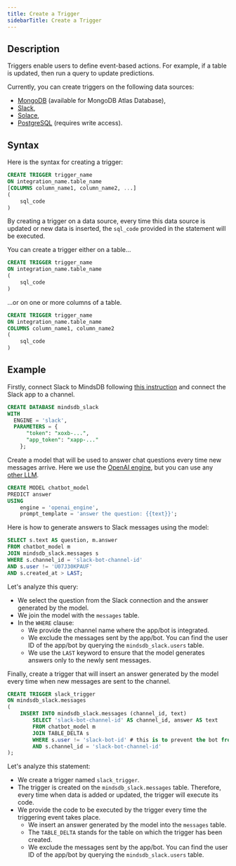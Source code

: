 ```yaml
---
title: Create a Trigger
sidebarTitle: Create a Trigger
---
```


## Description

Triggers enable users to define event-based actions. For example, if a table is updated, then run a query to update predictions.

<Info>
Currently, you can create triggers on the following data sources:

- [MongoDB](/integrations/data-integrations/mongodb) (available for MongoDB Atlas Database),
- [Slack](/integrations/app-integrations/slack),
- [Solace](https://github.com/mindsdb/mindsdb/tree/main/mindsdb/integrations/handlers/solace_handler),
- [PostgreSQL](/integrations/data-integrations/postgresql) (requires write access).
</Info>

## Syntax

Here is the syntax for creating a trigger:

```sql
CREATE TRIGGER trigger_name
ON integration_name.table_name
[COLUMNS column_name1, column_name2, ...]
(
    sql_code
) 
```

By creating a trigger on a data source, every time this data source is updated or new data is inserted, the `sql_code` provided in the statement will be executed.

You can create a trigger either on a table...

```sql
CREATE TRIGGER trigger_name
ON integration_name.table_name
(
    sql_code
) 
```

...or on one or more columns of a table.

```sql
CREATE TRIGGER trigger_name
ON integration_name.table_name
COLUMNS column_name1, column_name2
(
    sql_code
) 
```

## Example

Firstly, connect Slack to MindsDB following [this instruction](/integrations/app-integrations/slack#set-up-a-slack-app-and-generate-tokens) and connect the Slack app to a channel.

```sql
CREATE DATABASE mindsdb_slack
WITH
  ENGINE = 'slack',
  PARAMETERS = {
      "token": "xoxb-...",
      "app_token": "xapp-..."
    };
```

Create a model that will be used to answer chat questions every time new messages arrive. Here we use the [OpenAI engine](/integrations/ai-engines/openai), but you can use any [other LLM](/integrations/ai-overview#large-language-models).

```sql
CREATE MODEL chatbot_model
PREDICT answer
USING
    engine = 'openai_engine',
    prompt_template = 'answer the question: {{text}}';
```

Here is how to generate answers to Slack messages using the model:

```sql
SELECT s.text AS question, m.answer
FROM chatbot_model m
JOIN mindsdb_slack.messages s
WHERE s.channel_id = 'slack-bot-channel-id' 
AND s.user != 'U07J30KPAUF'
AND s.created_at > LAST;
```

Let's analyze this query:

- We select the question from the Slack connection and the answer generated by the model.
- We join the model with the `messages` table.
- In the `WHERE` clause:
    - We provide the channel name where the app/bot is integrated.
    - We exclude the messages sent by the app/bot. You can find the user ID of the app/bot by querying the `mindsdb_slack.users` table.
    - We use the `LAST` keyword to ensure that the model generates answers only to the newly sent messages.

Finally, create a trigger that will insert an answer generated by the model every time when new messages are sent to the channel.

```sql
CREATE TRIGGER slack_trigger
ON mindsdb_slack.messages
(
    INSERT INTO mindsdb_slack.messages (channel_id, text)
        SELECT 'slack-bot-channel-id' AS channel_id, answer AS text
        FROM chatbot_model m
        JOIN TABLE_DELTA s
        WHERE s.user != 'slack-bot-id' # this is to prevent the bot from replying to its own messages
        AND s.channel_id = 'slack-bot-channel-id'
);
```

Let's analyze this statement:

- We create a trigger named `slack_trigger`.
- The trigger is created on the `mindsdb_slack.messages` table. Therefore, every time when data is added or updated, the trigger will execute its code.
- We provide the code to be executed by the trigger every time the triggering event takes place.
    - We insert an answer generated by the model into the `messages` table.
    - The `TABLE_DELTA` stands for the table on which the trigger has been created.
    - We exclude the messages sent by the app/bot. You can find the user ID of the app/bot by querying the `mindsdb_slack.users` table.
